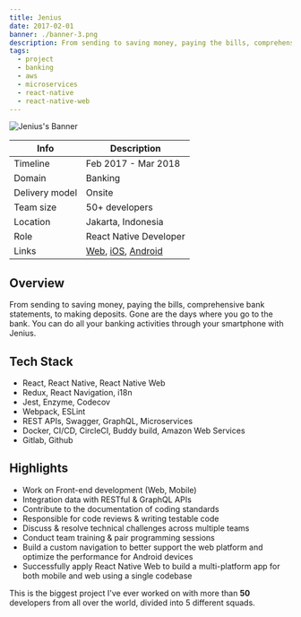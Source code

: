 ```yaml
---
title: Jenius
date: 2017-02-01
banner: ./banner-3.png
description: From sending to saving money, paying the bills, comprehensive bank statements, to making deposits. You can do all your banking activities through your smartphone with Jenius.
tags:
  - project
  - banking
  - aws
  - microservices
  - react-native
  - react-native-web
---
```


![Jenius's Banner](./banner.png)

| Info           | Description                                                                                                                                                                |
| -------------- | -------------------------------------------------------------------------------------------------------------------------------------------------------------------------- |
| Timeline       | Feb 2017 - Mar 2018                                                                                                                                                        |
| Domain         | Banking                                                                                                                                                                    |
| Delivery model | Onsite                                                                                                                                                                     |
| Team size      | 50+ developers                                                                                                                                                             |
| Location       | Jakarta, Indonesia                                                                                                                                                         |
| Role           | React Native Developer                                                                                                                                                     |
| Links          | [Web](https://www.jenius.com/), [iOS](https://apps.apple.com/id/app/jenius/id1079340119), [Android](https://play.google.com/store/apps/details?id=com.btpn.dc&hl=en&gl=US) |

## Overview

From sending to saving money, paying the bills, comprehensive bank statements, to making deposits. Gone are the days where you go to the bank. You can do all your banking activities through your smartphone with Jenius.

## Tech Stack

- React, React Native, React Native Web
- Redux, React Navigation, i18n
- Jest, Enzyme, Codecov
- Webpack, ESLint
- REST APIs, Swagger, GraphQL, Microservices
- Docker, CI/CD, CircleCI, Buddy build, Amazon Web Services
- Gitlab, Github

## Highlights

- Work on Front-end development (Web, Mobile)
- Integration data with RESTful & GraphQL APIs
- Contribute to the documentation of coding standards
- Responsible for code reviews & writing testable code
- Discuss & resolve technical challenges across multiple teams
- Conduct team training & pair programming sessions
- Build a custom navigation to better support the web platform and optimize the performance for Android devices
- Successfully apply React Native Web to build a multi-platform app for both mobile and web using a single codebase

This is the biggest project I've ever worked on with more than **50** developers from all over the world, divided into 5 different squads.
